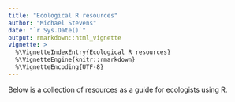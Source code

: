 ```yaml
---
title: "Ecological R resources"
author: "Michael Stevens"
date: "`r Sys.Date()`"
output: rmarkdown::html_vignette
vignette: >
  %\VignetteIndexEntry{Ecological R resources}
  %\VignetteEngine{knitr::rmarkdown}
  %\VignetteEncoding{UTF-8}
---
```


Below is a collection of resources as a guide for ecologists using R. 
